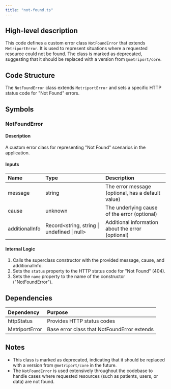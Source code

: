 ```yaml
---
title: "not-found.ts"
---
```


## High-level description
This code defines a custom error class `NotFoundError` that extends `MetriportError`. It is used to represent situations where a requested resource could not be found. The class is marked as deprecated, suggesting that it should be replaced with a version from `@metriport/core`.

## Code Structure
The `NotFoundError` class extends `MetriportError` and sets a specific HTTP status code for "Not Found" errors.

## Symbols

### NotFoundError
#### Description
A custom error class for representing "Not Found" scenarios in the application.

#### Inputs
| Name | Type | Description |
|:-----|:-----|:------------|
| message | string | The error message (optional, has a default value) |
| cause | unknown | The underlying cause of the error (optional) |
| additionalInfo | Record&lt;string, string \| undefined \| null&gt; | Additional information about the error (optional) |

#### Internal Logic
1. Calls the superclass constructor with the provided message, cause, and additionalInfo.
2. Sets the `status` property to the HTTP status code for "Not Found" (404).
3. Sets the `name` property to the name of the constructor ("NotFoundError").

## Dependencies
| Dependency | Purpose |
|:-----------|:--------|
| httpStatus | Provides HTTP status codes |
| MetriportError | Base error class that NotFoundError extends |

## Notes
- This class is marked as deprecated, indicating that it should be replaced with a version from `@metriport/core` in the future.
- The `NotFoundError` is used extensively throughout the codebase to handle cases where requested resources (such as patients, users, or data) are not found.